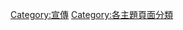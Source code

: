 {{Commonscat|Categories by topic}}

[[Category:宣傳|Category:宣傳]]
[[Category:各主題頁面分類|Category:各主題頁面分類]]